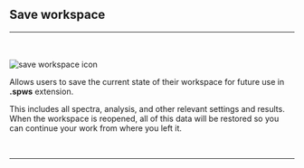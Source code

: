 


## Save workspace

<hr></hr>
<br></br>
<Image
  src={`${imagePath}save_workspace_icon.svg`}
  alt='save workspace icon'
  width={65}
  height={65}
/>

Allows users to save the current state of their workspace for future use in **.spws** extension.

This includes all spectra, analysis, and other relevant settings and results. When the workspace is reopened, all of this data will be restored so you can continue your work from where you left it.

<br />
<hr />
<br />
<WorkspaceManagementFooterLinks imagePath={imagePath} />
